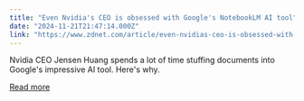 ```yaml
---
title: "Even Nvidia's CEO is obsessed with Google's NotebookLM AI tool"
date: "2024-11-21T21:47:14.000Z"
link: "https://www.zdnet.com/article/even-nvidias-ceo-is-obsessed-with-googles-notebooklm-ai-tool/"
---
```


Nvidia CEO Jensen Huang spends a lot of time stuffing documents into Google's impressive AI tool. Here's why.

[Read more](https://www.zdnet.com/article/even-nvidias-ceo-is-obsessed-with-googles-notebooklm-ai-tool/)

